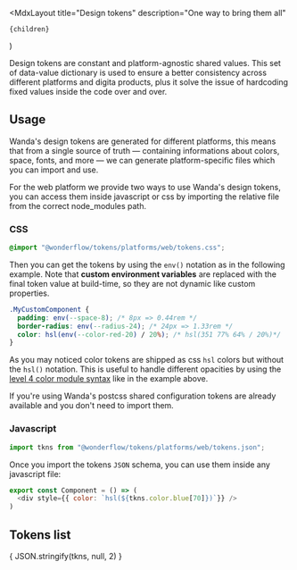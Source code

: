 
  <MdxLayout
    title="Design tokens"
    description="One way to bring them all"
  >
    {children}
  </MdxLayout>
)

Design tokens are constant and platform-agnostic shared values. This set of data-value dictionary is used to ensure a better consistency across different platforms and digita products, plus it solve the issue of hardcoding fixed values inside the code over and over.

## Usage

Wanda's design tokens are generated for different platforms, this means that from a single source of truth — containing informations about colors, space, fonts, and more — we can generate platform-specific files which you can import and use.

For the web platform we provide two ways to use Wanda's design tokens, you can access them inside javascript or css by importing the relative file from the correct node_modules path.


### CSS

```css
@import "@wonderflow/tokens/platforms/web/tokens.css";
```

Then you can get the tokens by using the `env()` notation as in the following example. Note that **custom environment variables** are replaced with the final token value at build-time, so they are not dynamic like custom properties.

```css
.MyCustomComponent {
  padding: env(--space-8); /* 8px => 0.44rem */
  border-radius: env(--radius-24); /* 24px => 1.33rem */
  color: hsl(env(--color-red-20) / 20%); /* hsl(351 77% 64% / 20%)*/
}
```

As you may noticed color tokens are shipped as css `hsl` colors but without the `hsl()` notation. This is useful to handle different opacities by using the [level 4 color module syntax](https://www.w3.org/TR/css-color-4/#the-hsl-notation) like in the example above.

<Snackbar type="positive" title="About css tokens">If you're using Wanda's postcss shared configuration tokens are already available and you don't need to import them.</Snackbar>

### Javascript

```js
import tkns from "@wonderflow/tokens/platforms/web/tokens.json";
```

Once you import the tokens `JSON` schema, you can use them inside any javascript file:

```js
export const Component = () => (
  <div style={{ color: `hsl(${tkns.color.blue[70]})`}} />
)
```


## Tokens list

<CodeBlock className="language-json">
  { JSON.stringify(tkns, null, 2) }
</CodeBlock>
